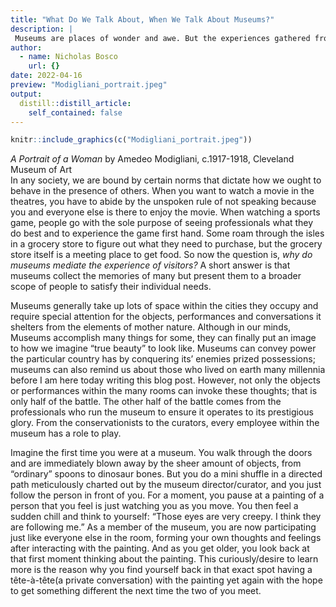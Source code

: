 ```yaml
---
title: "What Do We Talk About, When We Talk About Museums?"
description: |
 Museums are places of wonder and awe. But the experiences gathered from each person is solely unique.
author:
  - name: Nicholas Bosco
    url: {}
date: 2022-04-16
preview: "Modigliani_portrait.jpeg"
output:
  distill::distill_article:
    self_contained: false
---
```


<!-- Image from: https://commons.wikimedia.org/wiki/File:%27Portrait_of_a_Woman%27_by_Amedeo_Modigliani,_1917-18,_Cleveland_Museum_of_Art.JPG -->
```r
knitr::include_graphics(c("Modigliani_portrait.jpeg"))

```
[*A Portrait of a Woman* by Amedeo Modigliani, c.1917-1918, Cleveland Museum of Art]{style="float:right"}

In any society, we are bound by certain norms that dictate how we ought to behave in the presence of others. When you want to watch a movie in the theatres, you have to abide by the unspoken rule of not speaking because you and everyone else is there to enjoy the movie. When watching a sports game, people go with the sole purpose of seeing professionals what they do best and to experience the game first hand. Some roam through the isles in a grocery store to figure out what they need to purchase, but the grocery store itself is a meeting place to get food. So now the question is, *why do museums mediate the experience of visitors?* A short answer is that museums collect the memories of many but present them to a broader scope of people to satisfy their individual needs.

Museums generally take up lots of space within the cities they occupy and require special attention for the objects, performances and conversations it shelters from the elements of mother nature. Although in our minds, Museums accomplish many things for some, they can finally put an image to how we imagine "true beauty" to look like. Museums can convey power the particular country has by conquering its’ enemies prized possessions; museums can also remind us about those who lived on earth many millennia before I am here today writing this blog post. However, not only the objects or performances within the many rooms can invoke these thoughts; that is only half of the battle. The other half of the battle comes from the professionals who run the museum to ensure it operates to its prestigious glory. From the conservationists to the curators, every employee within the museum has a role to play.

Imagine the first time you were at a museum. You walk through the doors and are immediately blown away by the sheer amount of objects, from "ordinary" spoons to dinosaur bones. But you do a mini shuffle in a directed path meticulously charted out by the museum director/curator, and you just follow the person in front of you. For a moment, you pause at a painting of a person that you feel is just watching you as you move. You then feel a sudden chill and think to yourself: "Those eyes are very creepy. I think they are following me." As a member of the museum, you are now participating just like everyone else in the room, forming your own thoughts and feelings after interacting with the painting. And as you get older, you look back at that first moment thinking about the painting. This curiously/desire to learn more is the reason why you find yourself back in that exact spot having a tête-à-tête(a private conversation) with the painting yet again with the hope to get something different the next time the two of you meet.

